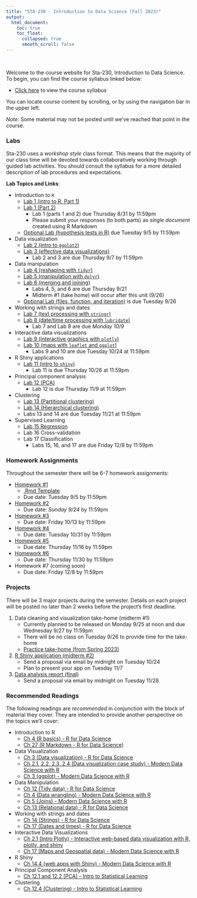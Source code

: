 ```yaml
---
title: "STA-230 - Introduction to Data Science (Fall 2023)"
output:
  html_document:
    toc: true
    toc_float:
      collapsed: true
      smooth_scroll: false
---
```


$~$

Welcome to the course website for Sta-230, Introduction to Data Science. To begin, you can find the course syllabus linked below:

- [Click here](syllabus230f23.html) to view the course syllabus

You can locate course content by scrolling, or by using the navigation bar in the upper left.  

*Note*: Some material may not be posted until we've reached that point in the course.

### Labs

Sta-230 uses a *workshop style* class format. This means that the majority of our class time will be devoted towards collaboratively working through guided lab activities. You should consult the syllabus for a more detailed description of lab procedures and expectations.

**Lab Topics and Links**:

- Introduction to `R`
    - [Lab 1 (intro to R, Part 1)](s230f23/intro.html)
    - [Lab 1 (Part 2)](s230f23/intro2.html)
        - Lab 1 (parts 1 and 2) due Thursday 8/31 by 11:59pm
        - Please submit your responses (to both parts) as *single document* created using R Markdown
    - [Optional Lab (hypothesis tests in R)](s230f23/ht.html) due Tuesday 9/5 by 11:59pm
- Data visualization
    - [Lab 2 (intro to `ggplot2`)](s230f23/ggplot.html)
    - [Lab 3 (effective data visualizations)](s230f23/ggplot2.html)
        - Lab 2 and 3 are due Thursday 9/7 by 11:59pm
- Data manipulation
    - [Lab 4 (reshaping with `tidyr`)](s230f23/tidyr.html)
    - [Lab 5 (manipulation with `dplyr`)](s230f23/dplyr.html)
    - [Lab 6 (merging and joining)](s230f23/joins.html)
        - Labs 4, 5, and 6 are due Thursday 9/21
        - Midterm #1 (take home) will occur after this unit (9/26)
    - [Optional Lab (files, function, and iteration)](s230f23/files.html) is due Tuesday 9/26
- Working with strings and dates
    - [Lab 7 (text processing with `stringr`)](s230f23/strings.html)
    - [Lab 8 (date/time processing with `lubridate`)](s230f23/dates.html)
        - Lab 7 and Lab 8 are due *Monday 10/9*
- Interactive data visualizations
    - [Lab 9 (interactive graphics with `plotly`)](s230f23/plotly.html)
    - [Lab 10 (maps with `leaflet` and `ggplot`)](s230f23/maps.html)
        - Labs 9 and 10 are due Tuesday 10/24 at 11:59pm
- R Shiny applications
    - [Lab 11 (intro to `shiny`)](s230f23/shiny.html)
        - Lab 11 is due Thursday 10/26 at 11:59pm
- Principal component analysis
    - [Lab 12 (PCA)](s230f23/pca.html)
        - Lab 12 is due Thursday 11/9 at 11:59pm
- Clustering
    - [Lab 13 (Partitional clustering)](s230f23/clustering1.html)
    - [Lab 14 (Hierarchical clustering)](s230f23/clustering2.html)
    - Labs 13 and 14 are due Tuesday 11/21 at 11:59pm
- Supervised Learning
    - [Lab 15 Regression](s230f23/supervised1.html)
    - Lab 16 Cross-validation
    - Lab 17 Classification
        - Labs 15, 16, and 17 are due Friday 12/8 by 11:59pm

### Homework Assignments

Throughout the semester there will be 6-7 homework assignments:

- [Homework #1](s230f23/hw1.html)
    - [.Rmd Template](s230f23/hw1.zip)
    - Due date: Tuesday 9/5 by 11:59pm
- [Homework #2](s230f23/hw2.html)
    - Due date: *Sunday 9/24* by 11:59pm
- [Homework #3](s230f23/hw3.html)
    - Due date: Friday 10/13 by 11:59pm
- [Homework #4](s230f23/hw4.html)
    - Due date: Tuesday 10/31 by 11:59pm
- [Homework #5](s230f23/hw5.html)
    - Due date: Thursday 11/16 by 11:59pm
- [Homework #6](s230f23/hw6.html)
    - Due date: Thursday 11/30 by 11:59pm
- Homework #7 (coming soon)
    - Due date: Friday 12/8 by 11:59pm

### Projects

There will be 3 major projects during the semester. Details on each project will be posted no later than 2 weeks before the project's first deadline.

1. Data cleaning and visualization take-home (midterm #1)
    - Currently planned to be released on Monday 9/25 at noon and due Wednesday 9/27 by 11:59pm
    - There will be no class on Tuesday 9/26 to provide time for the take-home
    - [Practice take-home (from Spring 2023)](s230f23/takehome2.pdf)
2. [R Shiny application (midterm #2)](s230f23/rshiny_project.html)
    - Send a proposal via email by midnight on Tuesday 10/24
    - Plan to present your app on Tuesday 11/7
3. [Data analysis report (final)](s230f23/final_project.html)
    - Send a proposal via email by midnight on Tuesday 11/28

### Recommended Readings

The following readings are *recommended* in conjunction with the block of material they cover. They are intended to provide another perspective on the topics we'll cover:

- Introduction to R
    - [Ch 4 (R basics) - R for Data Science](https://r4ds.had.co.nz/workflow-basics.html)
    - [Ch 27 (R Markdown - R for Data Science)](https://r4ds.had.co.nz/r-markdown.html)
- Data Visualization
    - [Ch 3 (Data visualization) - R for Data Science](https://r4ds.had.co.nz/data-visualisation.html)
    - [Ch 2.1, 2.2, 2.3, 2.4 (Data visualization case study) - Modern Data Science with R](https://mdsr-book.github.io/mdsr2e/ch-vizI.html)
    - [Ch 3 (ggplot) - Modern Data Science with R](https://mdsr-book.github.io/mdsr2e/ch-vizII.html)
- Data Manipulation
    - [Ch 12 (Tidy data) - R for Data Science](https://r4ds.had.co.nz/tidy-data.html)
    - [Ch 4 (Data wrangling) - Modern Data Science with R](https://mdsr-book.github.io/mdsr2e/ch-dataI.html)
    - [Ch 5 (Joins) - Modern Data Science with R](https://mdsr-book.github.io/mdsr2e/ch-join.html)
    - [Ch 13 (Relational data) - R for Data Science](https://r4ds.had.co.nz/relational-data.html)   
- Working with strings and dates
    - [Ch 14 (Strings) - R for Data Science](https://r4ds.had.co.nz/strings.html)     
    - [Ch 17 (Dates and times) - R for Data Science](https://r4ds.had.co.nz/dates-and-times.html)
- Interactive Data Visualizations
    - [Ch 2.1 (Intro Plotly) - Interactive web-based data visualization with R, plotly, and shiny](https://plotly-r.com/overview.html#intro-plotly)
    - [Ch 17 (Maps and Geospatial data) - Modern Data Science with R](https://mdsr-book.github.io/mdsr2e/ch-spatial.html#motivation-whats-so-great-about-geospatial-data)
- R Shiny
    - [Ch 14.4 (web apps with Shiny) - Modern Data Science with R](https://mdsr-book.github.io/mdsr2e/ch-vizIII.html#sec:shiny)
- Principal Component Analysis
    - [Ch 12.1 and 12.2 (PCA) - Intro to Statistical Learning](https://hastie.su.domains/ISLR2/ISLRv2_website.pdf)
- Clustering 
    - [Ch 12.4 (Clustering) - Intro to Statistical Learning](https://hastie.su.domains/ISLR2/ISLRv2_website.pdf)
